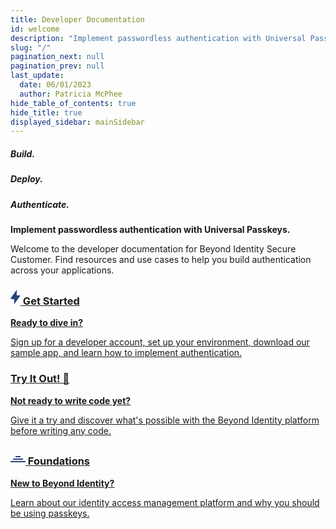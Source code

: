 ```yaml
---
title: Developer Documentation
id: welcome
description: "Implement passwordless authentication with Universal Passkeys."
slug: "/"
pagination_next: null
pagination_prev: null
last_update:
  date: 06/01/2023
  author: Patricia McPhee
hide_table_of_contents: true
hide_title: true
displayed_sidebar: mainSidebar
---
```



<div class="intro-visual">
  <Row wrap={true}>
    <Col flex="1 1 600px">
      <div class="intro-text">
        <h5>Build.</h5>
        <h5>Deploy.</h5>
        <h5>Authenticate.</h5>
        <p>
          <b>Implement passwordless authentication with Universal Passkeys.</b>
        </p>
        <p>
          Welcome to the developer documentation for Beyond Identity Secure
          Customer. Find resources and use cases to help you build
          authentication across your applications.
        </p>
      </div>
    </Col>
    <Col flex="1 0 250px">
      <div></div>
    </Col>
  </Row>
</div>

<section class="intro-cards" style={{marginTop: '20px'}}>
  <div class="container intro-cards">
    <Stack direction={{ xs: "column", sm: "row" }} spacing={3}>
      <div>
        <div class="card intro-card">
          <a href="/docs/get-started">
            <div class="card__header">
              <h3>
                <svg
                  width="16"
                  height="24"
                  viewBox="0 0 16 24"
                  fill="blue"
                  xmlns="http://www.w3.org/2000/svg"
                  style={{ marginRight: "8px", transform: "translateY(4px)" }}
                >
                  <path
                    d="M16 9H9.82999L10.29 0.290001C10.4 0.1 10.2 -0.1 10.1 0L0 14C-0.1 14.1 0 14.3 0.2 14.4L6.17001 15.5L5.71 22.71C5.7 22.9 5.9 23.1 6.1 23L16 9C16.1 8.9 16.1 8.7 16 8.6L16 9Z"
                    fill="#2b4281"
                    fillRule="evenodd"
                    clipRule="evenodd"
                  />
                </svg>
                Get Started
              </h3>
            </div>
            <div class="card__body">
              <p>
                <b>Ready to dive in?</b>
              </p>
              <p>
                Sign up for a developer account, set up your environment,
                download our sample app, and learn how to implement
                authentication.
              </p>
            </div>
          </a>
        </div>
      </div>
      <div>
        <div class="card intro-card">
          <a href="/docs/select-experience">
            <div class="card__header">
              <h3>Try It Out! 🚀 </h3>
            </div>
            <div class="card__body">
              <p>
                <b>Not ready to write code yet?</b>
              </p>
              <p>
                Give it a try and discover what's possible with the Beyond
                Identity platform before writing any code.
              </p>
            </div>
          </a>
        </div>
      </div>
      <div>
        <div class="card intro-card">
          <a href="/docs/foundations">
            <div class="card__header">
              <h3>
                <svg
                  width="24"
                  height="24"
                  viewBox="0 0 24 24"
                  fill="none"
                  xmlns="http://www.w3.org/2000/svg"
                  style={{ marginRight: "8px", transform: "translateY(2px)" }}
                >
                  <path
                    d="M8,10 L16,10 L16,12 L8,12 L8,10
                      M4,14 L12,14 L12,16 L4,16 L4,14 M12,14 L20,14 L20,16 L12,16 L12,14
                      M0,18 L8,18 L8,20 L0,20 L0,18 M8,18 L16,18 L16,20 L8,20 L8,18 M16,18 L24,18 L24,20 L16,20 L16,18"
                    fill="#2b4281"
                  />
                </svg>
                Foundations
              </h3>
            </div>
            <div class="card__body">
              <p>
                <strong>New to Beyond Identity?</strong>
              </p>
              <p>
                Learn about our identity access management platform and why you
                should be using passkeys.
              </p>
            </div>
          </a>
        </div>
      </div>
    </Stack>

  </div>
</section>
